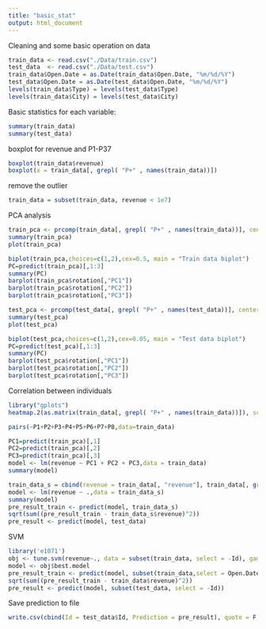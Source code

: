 ```yaml
---
title: "basic_stat"
output: html_document
---
```


Cleaning and some basic operation on data
```r
train_data <- read.csv("./Data/train.csv")
test_data  <- read.csv("./Data/test.csv")
train_data$Open.Date = as.Date(train_data$Open.Date, "%m/%d/%Y")
test_data$Open.Date = as.Date(test_data$Open.Date, "%m/%d/%Y")
levels(train_data$Type) = levels(test_data$Type)
levels(train_data$City) = levels(test_data$City)
```

Basic statistics for each variable:
```r
summary(train_data)
summary(test_data)
```

boxplot for revenue and P1-P37
```r
boxplot(train_data$revenue)
boxplot(x = train_data[, grepl( "P+" , names(train_data))])
```

remove the outlier
```r
train_data = subset(train_data, revenue < 1e7)
```

PCA analysis
```r
train_pca <- prcomp(train_data[, grepl( "P+" , names(train_data))], center = TRUE, scale = TRUE) 
summary(train_pca)
plot(train_pca)
```

```r
biplot(train_pca,choices=c(1,2),cex=0.5, main = "Train data biplot")
PC=predict(train_pca)[,1:3]
summary(PC)
barplot(train_pca$rotation[,"PC1"])
barplot(train_pca$rotation[,"PC2"])
barplot(train_pca$rotation[,"PC3"])
```

```r
test_pca <- prcomp(test_data[, grepl( "P+" , names(test_data))], center = TRUE, scale = TRUE) 
summary(test_pca)
plot(test_pca)

biplot(test_pca,choices=c(1,2),cex=0.05, main = "Test data biplot")
PC=predict(test_pca)[,1:3]
summary(PC)
barplot(test_pca$rotation[,"PC1"])
barplot(test_pca$rotation[,"PC2"])
barplot(test_pca$rotation[,"PC3"])
```

Correlation between individuals
```r
library("gplots")
heatmap.2(as.matrix(train_data[, grepl( "P+" , names(train_data))]), scale="column")
```

```r
pairs(~P1+P2+P3+P4+P5+P6+P7+P8,data=train_data)
```

```r
PC1=predict(train_pca)[,1]
PC2=predict(train_pca)[,2]
PC3=predict(train_pca)[,3]
model <- lm(revenue ~ PC1 + PC2 + PC3,data = train_data)
summary(model)
```

```r
train_data_s = cbind(revenue = train_data[, "revenue"], train_data[, grepl( "P+" , names(train_data))])
model <- lm(revenue ~ .,data = train_data_s)
summary(model)
pre_result_train <- predict(model, train_data_s)
sqrt(sum((pre_result_train - train_data_s$revenue)^2))
pre_result <- predict(model, test_data)
```

SVM
```r
library('e1071')
obj <- tune.svm(revenue~., data = subset(train_data, select = -Id), gama = 2^(-10:1), cost = 2^(2:10))
model <- obj$best.model
pre_result_train <- predict(model, subset(train_data,select = Open.Date:P37))
sqrt(sum((pre_result_train - train_data$revenue)^2))
pre_result <- predict(model, subset(test_data, select = -Id))
```

Save prediction to file
```r

write.csv(cbind(Id = test_data$Id, Prediction = pre_result), quote = F, row.names = F, file = "./predict_result.csv")
```
